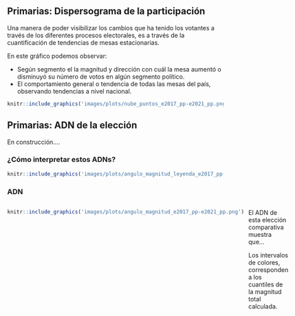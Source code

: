## Primarias: Dispersograma de la participación

Una manera de poder visibilizar los cambios que ha tenido los votantes a través de los diferentes procesos electorales, es a través de la cuantificación de tendencias de mesas estacionarias. 

En este gráfico podemos observar:

- Según segmento el la magnitud y dirección con cuál la mesa aumentó o disminuyó su número de votos en algún segmento político.
- El comportamiento general o tendencia de todas las mesas del país, observando tendencias a nivel nacional.

```r
knitr::include_graphics('images/plots/nube_puntos_e2017_pp-e2021_pp.png')
```

## Primarias: ADN de la elección

En construcción....

### ¿Cómo interpretar estos ADNs?

```r
knitr::include_graphics('images/plots/angulo_magnitud_leyenda_e2017_pp-e2021_pp.png')
```

### ADN



:::: {style="display: grid; grid-template-columns: 1fr 1fr; grid-column-gap: 10px;"}

::: {}
<!-- Lado izquierdo -->
```r
knitr::include_graphics('images/plots/angulo_magnitud_e2017_pp-e2021_pp.png')
```
:::

::: {}
<!-- Lado derecho -->
El ADN de esta elección comparativa muestra que...


Los intervalos de colores, corresponden a los cuantiles de la magnitud total calculada.

:::

::::
